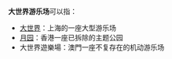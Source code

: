 '''大世界游乐场'''可以指：
*[[上海大世界|大世界]]：上海的一座大型游乐场
*[[月园|月园]]：香港一座已拆除的主题公园
*大世界遊樂場：澳門一座不复存在的机动游乐场

{{disambig|Cat=六字地名消歧义}}